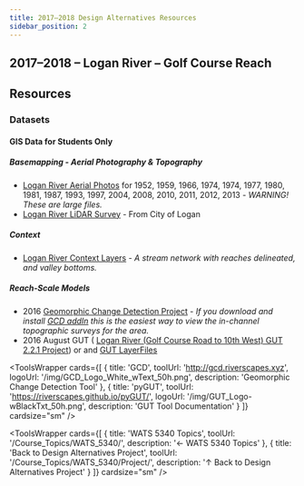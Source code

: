 ```yaml
---
title: 2017–2018 Design Alternatives Resources
sidebar_position: 2
---
```



## 2017–2018 – Logan River – Golf Course Reach

## Resources

### Datasets

#### GIS Data for Students Only

##### Basemapping - Aerial Photography & Topography

- [Logan River Aerial Photos](https://usu.box.com/v/LoganRiverAPs) for 1952, 1959, 1966, 1974, 1974, 1977, 1980, 1981, 1987, 1993, 1997, 2004, 2008, 2010, 2011, 2012, 2013 - _WARNING! These are large files._
- [Logan River LiDAR Survey](https://usu.box.com/v/LoganRiverLiDAR) - From City of Logan

##### Context
-  [Logan River Context Layers](https://usu.box.com/s/8y151kzgf489yxnrb9mo8vtupf4n5eet) - _A stream network with reaches delineated, and valley bottoms._


##### Reach-Scale Models

- 2016 [Geomorphic Change Detection Project]((https://usu.box.com/v/LoganRiver2016-GCD-7)) - *If you download and install [GCD addIn](http://gcd.riverscapes.xyz) this is the easiest way to view the in-channel topographic surveys for the area.* 
- 2016 August GUT ( [Logan River (Golf Course Road to 10th West) GUT 2.2.1 Project](https://usu.box.com/v/GUT-LoganRiver-City-2016-Aug)) or  and [GUT LayerFiles <i class="fa fa-file-archive-o" aria-hidden="true"></i>](https://usu.box.com/v/GUT-2016-Logan) 




<ToolsWrapper
  cards={[
	{
	  title: 'GCD',
	  toolUrl: 'http://gcd.riverscapes.xyz',
	  logoUrl: '/img/GCD_Logo_White_wText_50h.png',
	  description: 'Geomorphic Change Detection Tool'
	},
	{
	  title: 'pyGUT',
	  toolUrl: 'https://riverscapes.github.io/pyGUT/',
	  logoUrl: '/img/GUT_Logo-wBlackTxt_50h.png',
	  description: 'GUT Tool Documentation'
	}
  ]}
  cardsize="sm"
/>

<ToolsWrapper
  cards={[
	{
	  title: 'WATS 5340 Topics',
	  toolUrl: '/Course_Topics/WATS_5340/',
	  description: '← WATS 5340 Topics'
	},
	{
	  title: 'Back to Design Alternatives Project',
	  toolUrl: '/Course_Topics/WATS_5340/Project/',
	  description: '↑ Back to Design Alternatives Project'
	}
  ]}
  cardsize="sm"
/>
